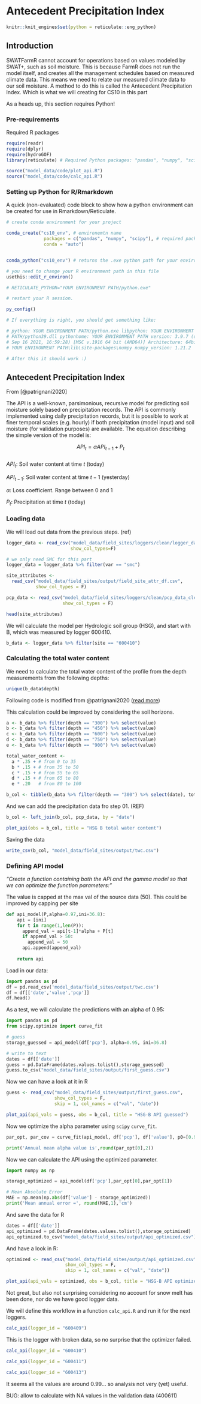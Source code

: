 # Antecedent Precipitation Index

```r
knitr::knit_engines$set(python = reticulate::eng_python)
```

## Introduction

SWATFarmR cannot account for operations based on values modeled by
SWAT+, such as soil moisture. This is because FarmR does not run the
model itself, and creates all the management schedules based on measured
climate data. This means we need to relate our measured climate data to
our soil moisture. A method to do this is called the Antecedent
Precipitation Index. Which is what we will creating for CS10 in this
part

As a heads up, this section requires Python!

### Pre-requirements

Required R packages

```r
require(readr)
require(dplyr)
require(hydroGOF)
library(reticulate) # Required Python packages: "pandas", "numpy", "scipy"

source("model_data/code/plot_api.R")
source("model_data/code/calc_api.R")

```

### Setting up Python for R/Rmarkdown

A quick (non-evaluated) code block to show how a python environment can
be created for use in Rmarkdown/Reticulate.

```r

# create conda environment for your project

conda_create("cs10_env", # environemtn name 
              packages = c("pandas", "numpy", "scipy"), # required packages
              conda = "auto")


conda_python("cs10_env") # returns the .exe python path for your environment

# you need to change your R environment path in this file
usethis::edit_r_environ()

# RETICULATE_PYTHON="YOUR ENVIRONMENT PATH/python.exe"

# restart your R session.

py_config()

# If everything is right, you should get something like:

# python: YOUR ENVIRONMENT PATH/python.exe libpython: YOUR ENVIRONMENT
# PATH/python39.dll pythonhome: YOUR ENVIRONMENT PATH version: 3.9.7 (default,
# Sep 16 2021, 16:59:28) [MSC v.1916 64 bit (AMD64)] Architecture: 64bit numpy:
# YOUR ENVIRONMENT PATH\lib\site-packages\numpy numpy_version: 1.21.2

# After this it should work :)
```

## Antecedent Precipitation Index

From [@patrignani2020]

The API is a well-known, parsimonious, recursive model for predicting
soil moisture solely based on precipitation records. The API is commonly
implemented using daily precipitation records, but it is possible to
work at finer temporal scales (e.g. hourly) if both precipitation (model
input) and soil moisture (for validation purposes) are available. The
equation describing the simple version of the model is:

$$API_{t} = \alpha API_{t-1} + P_t$$\
$API_t$: Soil water content at time $t$ (today)

$API_{t-1}$: Soil water content at time $t-1$ (yesterday)

$\alpha$: Loss coefficient. Range between 0 and 1

$P_t$: Precipitation at time $t$ (today)

### Loading data

We will load out data from the previous steps. (ref)

```r
logger_data <- read_csv("model_data/field_sites/loggers/clean/logger_data_daily_clean.csv",
                        show_col_types=F)

# we only need SMC for this part
logger_data = logger_data %>% filter(var == "smc")

site_attributes <-
  read_csv("model_data/field_sites/output/field_site_attr_df.csv",
           show_col_types = F)

pcp_data <- read_csv("model_data/field_sites/loggers/clean/pcp_data_clean.csv",
                     show_col_types = F)

head(site_attributes)
```

We will calculate the model per Hydrologic soil group (HSG), and start
with B, which was measured by logger 600410.

```r
b_data <- logger_data %>% filter(site == "600410")
```

### Calculating the total water content

We need to calculate the total water content of the profile from the
depth measurements from the following depths:

```r
unique(b_data$depth)
```

Following code is modified from @patrignani2020 ([[read
more]{.underline}](https://soilwater.github.io/pynotes-agriscience/notebooks/antecedent_precipitation_index.html))

This calculation could be improved by considering the soil horizons.

```r
a <- b_data %>% filter(depth == "300") %>% select(value)
b <- b_data %>% filter(depth == "450") %>% select(value)
c <- b_data %>% filter(depth == "600") %>% select(value)
d <- b_data %>% filter(depth == "750") %>% select(value)
e <- b_data %>% filter(depth == "900") %>% select(value)

total_water_content <- 
  a * .35 + # from 0 to 35
  b * .15 + # from 35 to 50
  c * .15 + # from 55 to 65
  d * .15 + # from 65 to 80
  e * .20   # from 80 to 100

b_col <- tibble(b_data %>% filter(depth == "300") %>% select(date), total_water_content)

```

And we can add the precipitation data fro step 01. (REF)

```r
b_col <- left_join(b_col, pcp_data, by = "date")

plot_api(obs = b_col, title = "HSG B total water content")
```

Saving the data

```r
write_csv(b_col, "model_data/field_sites/output/twc.csv")
```

### Defining API model

*"Create a function containing both the API and the gamma model so that
we can optimize the function parameters:"*

The value is capped at the max val of the source data (50). This could
be improved by capping per site

```python
def api_model(P,alpha=0.97,ini=36.8):
    api = [ini]
    for t in range(1,len(P)):
      append_val = api[t-1]*alpha + P[t]
      if append_val > 50:
        append_val = 50
      api.append(append_val)
    
    return api
```

Load in our data:

```python
import pandas as pd
df = pd.read_csv('model_data/field_sites/output/twc.csv')
df = df[['date','value','pcp']]
df.head()
```

As a test, we will calculate the predictions with an alpha of 0.95:

```python
import pandas as pd
from scipy.optimize import curve_fit

# guess
storage_guessed = api_model(df['pcp'], alpha=0.95, ini=36.8)

# write to text
dates = df[['date']]
guess = pd.DataFrame(dates.values.tolist(),storage_guessed)
guess.to_csv("model_data/field_sites/output/first_guess.csv")

```

Now we can have a look at it in R

```r
guess <- read_csv("model_data/field_sites/output/first_guess.csv",
                  show_col_types = F,
                  skip = 1, col_names = c("val", "date"))

plot_api(api_vals = guess, obs = b_col, title = "HSG-B API guessed")
```

Now we optimize the alpha parameter using `scipy` `curve_fit`.

```python
par_opt, par_cov = curve_fit(api_model, df['pcp'], df['value'], p0=[0.95,100])

print('Annual mean alpha value is',round(par_opt[0],2))
```

Now we can calculate the API using the optimized parameter.

```python
import numpy as np

storage_optimized = api_model(df['pcp'],par_opt[0],par_opt[1])

# Mean Absolute Error
MAE = np.mean(np.abs(df['value'] - storage_optimized))
print('Mean annual error =', round(MAE,1),'cm')
```

And save the data for R

```python
dates = df[['date']]
api_optimized = pd.DataFrame(dates.values.tolist(),storage_optimized)
api_optimized.to_csv("model_data/field_sites/output/api_optimized.csv")
```

And have a look in R:

```r
optimized <- read_csv("model_data/field_sites/output/api_optimized.csv",
                      show_col_types = F,
                      skip = 1, col_names = c("val", "date"))

plot_api(api_vals = optimized, obs = b_col, title = "HSG-B API optimized")
```

Not great, but also not surprising considering no account for snow melt
has been done, nor do we have good logger data.

We will define this workflow in a function `calc_api.R` and run it for
the next loggers.

```r
calc_api(logger_id = "600409")
```

This is the logger with broken data, so no surprise that the optimizer
failed.

```r
calc_api(logger_id = "600410")
```

```r
calc_api(logger_id = "600411")
```

```r
calc_api(logger_id = "600413")
```

It seems all the values are around 0.99... so analysis not very (yet)
useful.

BUG: allow to calculate with NA values in the validation data (400611)
